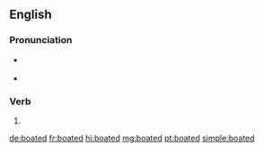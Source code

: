 ==English==

===Pronunciation===
* {{a|RP}} {{IPA|/ˈbəʊtɪd/|lang=en}}
* {{a|GenAm}} {{IPA|[ˈboʊ̯ɾɨd]|lang=en}}

===Verb===
{{head|en|verb form}}

# {{en-past of|boat}}

[[de:boated]]
[[fr:boated]]
[[hi:boated]]
[[mg:boated]]
[[pt:boated]]
[[simple:boated]]